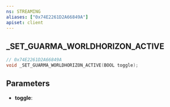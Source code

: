 ```yaml
---
ns: STREAMING
aliases: ["0x74E2261D2A66849A"]
apiset: client
---
```

## _SET_GUARMA_WORLDHORIZON_ACTIVE

```c
// 0x74E2261D2A66849A
void _SET_GUARMA_WORLDHORIZON_ACTIVE(BOOL toggle);
```


## Parameters
* **toggle**:
